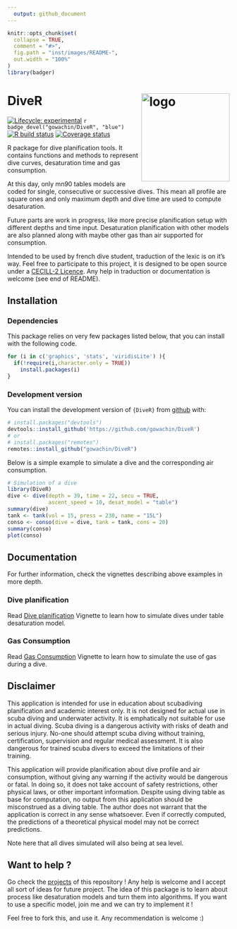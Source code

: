 ```yaml
---
  output: github_document
---
```


<!-- README.md is generated from README.Rmd. Please edit that file -->

```r
knitr::opts_chunk$set(
  collapse = TRUE,
  comment = "#>",
  fig.path = "inst/images/README-",
  out.width = "100%"
)
library(badger)
```

# DiveR <img src="https://raw.githubusercontent.com/gowachin/DiveR/master/inst/images/DiveR_hex.png" alt="logo" align="right" height="200px/"/>

<!-- badges: start -->

[![Lifecycle: experimental](https://img.shields.io/badge/lifecycle-experimental-orange.svg)](https://www.tidyverse.org/lifecycle/#experimental) `r badge_devel("gowachin/DiveR", "blue")` [![R build status](https://github.com/gowachin/DiveR/workflows/R-CMD-check/badge.svg)](https://github.com/gowachin/DiveR/actions) [![Coverage status](https://codecov.io/gh/gowachin/DiveR/branch/master/graph/badge.svg)](https://codecov.io/github/gowachin/DiveR?branch=master)

<!-- badges: end -->

R package for dive planification tools. It contains functions and methods to represent dive curves, desaturation time and gas consumption. 

At this day, only mn90 tables models are coded for single, consecutive or successive dives. This mean all profile are square ones and only maximum depth and dive time are used to compute desaturation.

Future parts are work in progress, like more precise planification setup with different depths and time input. Desaturation planification with other models are also planned along with maybe other gas than air supported for consumption.

Intended to be used by french dive student, traduction of the lexic is on it's way.
Feel free to participate to this project, it is designed to be open source under a [CECILL-2 Licence](https://github.com/gowachin/DiveR/blob/master/LICENCE-CECILL-2.1.txt). Any help in traduction or documentation is welcome (see end of README).

## Installation

### Dependencies

This package relies on very few packages listed below, that you can install with the following code.

```r
for (i in c('graphics', 'stats', 'viridisLite') ){
  if(!require(i,character.only = TRUE))
    install.packages(i)
}
```

### Development version

You can install the development version of `{DiveR}` from [github](https://github.com/gowachin/DiveR) with:

```r
# install.packages("devtools")
devtools::install_github('https://github.com/gowachin/DiveR')
# or 
# install.packages("remotes")
remotes::install_github("gowachin/DiveR")
```

<!--## Usage-->

Below is a simple example to simulate a dive and the corresponding air consumption.

```r
# Simulation of a dive
library(DiveR)
dive <- dive(depth = 39, time = 22, secu = TRUE, 
             ascent_speed = 10, desat_model = "table")
summary(dive)
tank <- tank(vol = 15, press = 230, name = "15L")
conso <- conso(dive = dive, tank = tank, cons = 20)
summary(conso)
plot(conso)
```

## Documentation

For further information, check the vignettes describing above examples in more depth.

### Dive planification

Read [Dive planification](https://gowachin.github.io/DiveR/articles/dive_planif.html) Vignette to learn how to simulate dives under table desaturation model.

### Gas Consumption

Read [Gas Consumption](https://gowachin.github.io/DiveR/articles/gas_conso.html) Vignette to learn how to simulate the use of gas during a dive.

## Disclaimer

This application is intended for use in education about scubadiving planification and academic interest only. It is not designed for actual use in scuba diving and underwater activity. It is emphatically not suitable for use in actual diving. Scuba diving is a dangerous activity with risks of death and serious injury. No-one should attempt scuba diving without training, certification, supervision and regular medical assessment. It is also dangerous for trained scuba divers to exceed the limitations of their training.

This application will provide planification about dive profile and air consumption, without giving any warning if the activity would be dangerous or fatal. In doing so, it does not take account of safety restrictions, other physical laws, or other important information. Despite using diving table as base for computation, no output from this application should be misconstrued as a diving table. The author does not warrant that the application is correct in any sense whatsoever. Even if correctly computed, the predictions of a theoretical physical model may not be correct predictions.

Note here that all dives simulated will also being at sea level.

## Want to help ?

Go check the [projects](https://github.com/gowachin/DiveR/projects) of this repository ! Any help is welcome and I accept all sort of ideas for future project. The idea of this package is to learn about process like desaturation models and turn them into algorithms. If you want to use a specific model, join me and we can try to implement it !

Feel free to fork this, and use it. Any recommendation is welcome :)
